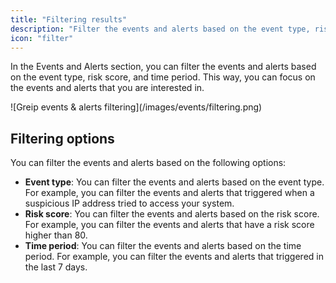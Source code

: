 ```yaml
---
title: "Filtering results"
description: "Filter the events and alerts based on the event type, risk score, and time period"
icon: "filter"
---
```


In the Events and Alerts section, you can filter the events and alerts based on the event type, risk score, and time period. This way, you can focus on the events and alerts that you are interested in.

<Frame caption="Greip events & alerts filtering">
  ![Greip events & alerts filtering](/images/events/filtering.png)
</Frame>

## Filtering options

You can filter the events and alerts based on the following options:

- **Event type**: You can filter the events and alerts based on the event type. For example, you can filter the events and alerts that triggered when a suspicious IP address tried to access your system.
- **Risk score**: You can filter the events and alerts based on the risk score. For example, you can filter the events and alerts that have a risk score higher than 80.
- **Time period**: You can filter the events and alerts based on the time period. For example, you can filter the events and alerts that triggered in the last 7 days.
